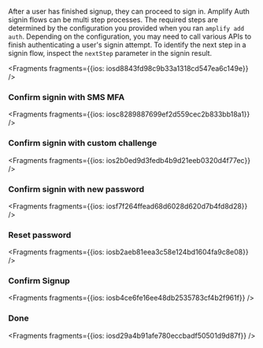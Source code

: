 After a user has finished signup, they can proceed to sign in. Amplify Auth signin flows can be multi step processes. The required steps are determined by the configuration you provided when you ran `amplify add auth`. Depending on the configuration, you may need to call various APIs to finish authenticating a user's signin attempt. To identify the next step in a signin flow, inspect the `nextStep` parameter in the signin result.




<Fragments fragments={{ios: iosd8843fd98c9b33a1318cd547ea6c149e}} />

### Confirm signin with SMS MFA




<Fragments fragments={{ios: iosc8289887699ef2d559cec2b833bb18a1}} />

### Confirm signin with custom challenge




<Fragments fragments={{ios: ios2b0ed9d3fedb4b9d21eeb0320d4f77ec}} />

### Confirm signin with new password




<Fragments fragments={{ios: iosf7f264ffead68d6028d620d7b4fd8d28}} />
    
### Reset password




<Fragments fragments={{ios: iosb2aeb81eea3c58e124bd1604fa9c8e08}} />

### Confirm Signup




<Fragments fragments={{ios: iosb4ce6fe16ee48db2535783cf4b2f961f}} />

### Done




<Fragments fragments={{ios: iosd29a4b91afe780eccbadf50501d9d87f}} />
